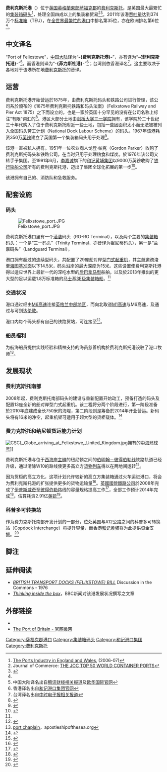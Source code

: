 {{noteTA
|T = zh-cn:费利克斯托港; zh-hk:菲力斯杜港; zh-tw:菲力斯杜港;
|1 = zh-cn:费利克斯托港; zh-hk:菲力斯杜港; zh-tw:菲力斯杜港;
|2 = zh-cn:费利克斯托; zh-hk:菲力斯杜; zh-tw:菲力斯杜;
|3 = zh-cn:萨福克郡; zh-hk:沙福郡; zh-tw:沙福郡;
|4 = zh-hans:集装箱; zh-hant:貨櫃;
|G1=地名
}}
{{Coord|51.954171|N|1.310158|E|display=title}}
{{Infobox port
| name               = 费利克斯托港<br>{{lang-en|Port of Felixstowe}}
| image              = Aerial view of the Port of Felixstowe.jpg
| imagesize          = 200px
| caption            = 港口俯瞰全景
<!-- Location -->
| country            = {{UK}}
| location           = [[费利克斯托|费利克斯托]]
| coordinates        = {{Coord|51.954171|N|1.310158|E}}
| locode = GBFXT<ref>[https://www.freight-comparator.com/port-details/3820/felixstowe.html Sea port of Felixstowe, United Kingdom]</ref>
<!-- Details -->
| opened             = 1875年
| operated           = 费利克斯托码头和铁路公司<br>(Felixstowe Dock and Railway Company)
| owner              = {{link-en|和记港口集团|Hutchison Port Holdings}}
| type               = [[货柜码头|货柜港口]]
| sizewater          = 
| sizeland           = 
| size               = {{convert|8,360|acre|ha sqmi|lk=on}}
| berths             = 9
| wharfs             = 
| piers              = 
| employees          = 2,500人 (2014年)
| leadershiptitle    = [[首席执行官|首席执行官]]
| leader             = Clemence Cheng
| blankdetailstitle1 = 
| blankdetails1      = 
| blankdetailstitle2 = 
| blankdetails2      = 
| blankdetailstitle3 = 
| blankdetails3      = 
<!-- Statistics -->
| arrivals           = 3,000艘
| cargotonnage       = 
| containervolume    = {{steady}} 370万[[20呎标准集装箱|TEU]]
| cargovalue         = 
| passengertraffic   = 
| revenue            = 
| profit             = 
| blankstatstitle1   = 
| blankstats1        = 
| blankstatstitle2   = 
| blankstats2        = 
| blankstatstitle3   = 
| blankstats3        = 
| website            = [http://www.portoffelixstowe.co.uk/ www.portoffelixstowe.co.uk]
}}

'''费利克斯托港'''（{{lang-en|Port of Felixstowe}}）位于[[英国|英国]][[英格蘭|英格蘭]][[英格蘭東|東部]][[萨福克郡|萨福克郡]]的[[费利克斯托|费利克斯托]]，是英国最大最繁忙的[[集装箱码头|集装箱码头]]<ref>[http://www.publications.parliament.uk/pa/cm200607/cmselect/cmtran/61/61i.pdf The Ports Industry in England and Wales], (2006-07)</ref>，处理全国四成以上的集装箱贸易<ref name="joc.com">Journal of Commerce: [http://www.joc.com/sites/default/files/u48783/pdf/Top50-container-2012.pdf THE JOC TOP 50 WORLD CONTAINER PORTS]</ref><ref name="BBC-2013-02-18">{{cite news |title=How much bigger can container ships get? |date=2013-02-18 |first=William |last=Kremer |work=BBC World Service |publisher=BBC News |url=http://www.bbc.co.uk/news/magazine-21432226 |accessdate=2015-07-09}}</ref>。2011年该港[[吞吐量|吞吐量]]达到374万个[[20呎标准集装箱|标准箱]]（TEU），在[[世界上集装箱吞吐量最大的港口列表|全世界最繁忙的港口]]中排名第35位，亦在欧洲排名第6位<ref name="joc.com"/>。

==中文译名==

“Port of Felixstowe”，[[中国大陆|中国大陆]]译为“'''-{费利克斯托港}-'''”，亦有译为“'''-{菲利克斯托港}-'''”<ref>中国大陆译名出自[http://finance.qq.com/a/20111123/001578.htm 腾讯财经相关报道]及[http://www.awotglobal.com/viewnews_cn_2884.html 欧华国际官网]</ref>。而香港则译为“'''-{菲力斯杜港}-'''”<ref>香港译名出自[https://www.hph.com/tc/globalbusiness/gbpage-3.html 和记港口集团官网]</ref>；台湾则依香港译名<ref>台湾译名出自[http://www.chinatimes.com/newspapers/20150522001492-260207 中时电子报相关报道]</ref>。这主要取决于各地对于该港所在地[[费利克斯托|费利克斯托]]的音译。

==运营==

费利克斯托港开始营运於1875年，由费利克斯托码头和铁路公司进行管理，该公司系於{{link-en|英国议会法案|Acts of Parliament in the United Kingdom}}颁布的《1875年费利克斯托铁路和码头法案》（Felixstowe Railway and Pier Act 1875）之下而设立的，也是一家於英国十分罕见的没有在公司名称上标注“有限”词汇的{{link-en|私人股份有限公司|Private company limited by shares|有限公司}}<ref>{{cite web|url=http://www.statutelaw.gov.uk/content.aspx?LegType=All+Primary&PageNumber=9&NavFrom=2&parentActiveTextDocId=0&linkToSearchEnacted=0&linkToSearchDay=4&linkToLocale=E%2BW%2BS%2BN.I.&linkToMatchExactLocale=0&linkToSearchMonth=12&linkToSearchYear=2009&linkToATDocumentId=3430026&filesize=8236|title=The Felixstowe Dock and Railway Company (Land Acquisition) Order 2007 (No. 3345)|work=Statute Law|accessdate=2015-07-10}}</ref>。港区大部分土地由[[剑桥大学三一学院|剑桥大学三一学院]]拥有，该学院於二十世纪三十年代购入了位于费利克斯托附近一些土地，包括一些因面积太小而无法被被列入全国码头劳工计划（National Dock Labour Scheme）的码头。1967年该港耗资350万[[英镑|英镑]]建立了英国第一个集装箱码头用于处理{{link-en|海陆联运|Sea-Land Service}}<ref>{{Cite book|title = The Box|last = Levinson|first = Marc|publisher = Princeton University Press|year = 2008|isbn = 978-0691136400|location = |pages = p204}}</ref>。

该港一直被私人拥有。1951年一位农业商人戈登·帕克（Gordon Parker）收购了费利克斯托码头和铁路公司，在当时只用于处理粮食和煤炭。於1976年该公司又转手予{{link-en|欧洲渡轮|European Ferries}}集团。至1991年6月，[[李嘉诚|李嘉诚]]旗下的[[和记黄埔集团|和记黄埔集团]]以9000万英镑收购了[[铁行轮船公司|铁行轮船公司]]所有的费利克斯托港，迈出了集团全球化拓展的第一步<ref>{{cite news|title=李嘉诚如何思考大策略|url=http://www.xcf.cn/ztlb/201109/t20110913_183682.htm?COLLCC=2844354630&|accessdate=2014-01-07|newspaper=新财富}}</ref>。

该港拥有自己的{{link-en|费利克斯托港警察|Port of Felixstowe Police|警队}}、消防队和急救服务。

==配套设施==

===码头===

[[Image:Felixstowe_port.JPG|thumb]]

费利克斯托港口里有一个[[汽车渡轮|滚装]]码头（RO-RO Terminal），以及两个主要的[[集装箱码头|集装箱码头]]：一个是“三一码头”（Trinity Terminal，亦音译为崔尼蒂码头），另一是“兰嘉码头”（Landguard Terminal）。

港口拥有超过{{convert|2.3|km|mi}}的连续型码头，共配置了29座船对岸型[[门式起重机|门式起重机]]，其主航道疏浚至[[海图基准面|海图基准面]]以下14.5米，码头沿岸的最大深度为15米。这些设置使费利克斯托港得以适应世界上最新一代的深吃水型的[[巴拿马型|后巴拿马型]]船舶，以及於2013年推出的更大型的足以运载1.8万标准箱的[[马士基3E级集装箱船|马士基3E级集装箱船]]。<ref name="BBC-2013-02-18"/>

===交通状况===

港口通过{{link-en|英格兰A14公路|A14 road (England)|A14公路}}经由[[英国M6高速公路|M6高速]]连接[[英格兰中部地区|英格兰中部地区]]，而向北取道[[英国M1高速公路|M1高速]]与M6高速，及通过{{link-en|英国A1公路|A1 road (Great Britain)|A1公路}}与{{link-en|英格兰A12公路|A12 road (England)|A12公路}}可到达[[伦敦|伦敦]]。

港口内每个码头都有自己的铁路货站，可连接至{{link-en|费利克斯托铁路支线|Felixstowe Branch Line}}<ref name=Port_2012-04-14>{{cite web| title = Port of Felixstowe Gets New Rail Terminal on Track | publisher = Port of Felixstowe| date = 2012-04-14| url = http://www.portoffelixstowe.co.uk/pressreleases/frmPress.aspx?pid=358 | accessdate = 2015-07-09}}</ref>。

===船员福利===

为航海船员提供实践经验和精神支持的海员慈善机构{{link-en|海员宗会|Apostleship of the Sea}}於费利克斯托港设驻了港口牧师<ref>[http://apostleshipofthesea.org.uk/contact-our-chaplains port chaplain]，apostleshipofthesea.org</ref>。

==发展现状==

===费利克斯托南部===
{{Infobox Future Infrastructure Project
|property_name = 费利克斯托南部
|image_name = 
|image_size = 
|caption = 
|location = [[费利克斯托|费利克斯托]]
|proposer = [[和记黄埔|和记黄埔]]
|estimated cost = 
|stakeholders = 
}}

2008年起，费利克斯托南部码头的建设与重新配置开始动工，预备打造{{convert|1.3|km|mi}}的码头及配置13座全新的船对岸型门式起重机。该工程将分两个阶段进行，第一阶段准备於2010年底建成全长750米的海堤，第二阶段则是筹备於2014年开业营运。新码头将有16米的净空，起重机架可适用于超大型的货柜载体。<ref name=CHIL1>{{cite web|url=http://en.hxlogistics.cn/NEWS/Felixstowe-South-reconfiguration-is-started.html |title=Felixstowe South reconfiguration is started |publisher=Century Haixin International Logistics (Shenzhen) |archiveurl=https://web.archive.org/web/20091015165108/http://en.hxlogistics.cn/NEWS/Felixstowe-South-reconfiguration-is-started.html |archivedate=2009-10-15 |accessdate=2015-07-09 |deadurl=yes }}</ref>

===费力克斯托和纳尼顿货运能力计划===
{{Main|伯明翰－彼得伯勒铁路线}}

[[File:CSCL_Globe_arriving_at_Felixstowe,_United_Kingdom.jpg|thumb]]拥有的[[中海环球号|中海环球号]]]]

费利克斯托港与位于[[西海岸主線|西海岸主線]]的纽尼顿之间的[[伯明翰－彼得伯勒线|伯明翰－彼得伯勒线]]铁路轨道已经升级，通过清除W10{{link-en|车辆限界|Loading gauge}}的路线使更多高立方[[货物列车|货物列车]]得以在两地间运转<ref>{{cite web|url=http://www.railwaypeople.com/rail-projects/felixstowe-nuneaton-9.html|title=Felixstowe - Nuneaton|work=Railway people|accessdate=2010-05-16}}</ref>。

因为货柜的高立方化，这项计划允许较新的高立方集装箱通过火车运进港口，将会为费利克斯托港的扩张提供更多的货物运输量<ref>{{cite web|url=http://www.logisticsmanager.com/Articles/7891/132m+boost+for+rail+freight+.html|title=£132m boost for rail freight|work=Logistics manager|accessdate=2010-05-16|deadurl=yes|archiveurl=https://web.archive.org/web/20111005171947/http://www.logisticsmanager.com/Articles/7891/132m%2Bboost%2Bfor%2Brail%2Bfreight%2B.html|archivedate=2011-10-05}}</ref>。[[英國國營鐵路公司|英國國營鐵路公司]]於2008年完成了[[伊普斯威奇|伊普斯威奇]]至[[彼得伯勒|彼得伯勒]]路线的容量规格提高工作<ref name=PofFdev>{{cite web|url=http://www.portoffelixstowe.co.uk/publications/journal/frmfuturedevelopment.aspx|title=FUTURE DEVELOPMENT|publisher=Port of Felixstowe|accessdate=2010-01-11}}</ref>，全部工作预计2014年完成<ref name=FtN>{{cite web|url=http://www.networkrail.co.uk/browse%20documents/StrategicBusinessPlan/Delivery%20Plan/2009/Enhancements.pdf|title=Enhancements programme: statement of scope, outputs and milestones|publisher=[[英国国营铁路公司|英国国营铁路公司]]|date=2009-03-31|accessdate=2015-07-09|archive-url=https://web.archive.org/web/20090902143019/http://www.networkrail.co.uk/browse%20documents/StrategicBusinessPlan/Delivery%20Plan/2009/Enhancements.pdf|archive-date=2009-09-02|dead-url=yes}}</ref>，估算耗资2.91亿[[英镑|英镑]]<ref name=netrailFtN>{{cite web|url=http://www.eera.gov.uk/GetAsset.aspx?id=fAAyADUANAAxAHwAfABGAGEAbABzAGUAfAB8ADAAfAA1 |title=Presentation to Regional Transport Forum |publisher=英国国营铁路公司 |date=2009-02-10 |accessdate=2015-07-09 |deadurl=yes |archiveurl=https://web.archive.org/web/20110606051050/http://www.eera.gov.uk/GetAsset.aspx?id=fAAyADUANAAxAHwAfABGAGEAbABzAGUAfAB8ADAAfAA1 |archivedate=2011-06-06 }}</ref>。

===科普多可转换站===
{{Main|英格兰A14公路}}

作为费力克斯托南部开发计划的一部分，位处英国{{link-en|英格兰A14公路|A14 road (England)|A14公路}}与A12公路之间的科普多可转换站（Copdock Interchange）将提升容量，而香港[[和记黄埔|和记黄埔]]将为此提供资金支援。<ref name=Inspector>{{cite web|url=http://webarchive.nationalarchives.gov.uk/+/http://www.dft.gov.uk/pgr/shippingports/ports/ir/felixstowesouth/felixstowesouthreconfigurati4953?page=14|title=The effect of the proposed development on safety and the free flow of traffic and its consistency with national transport planning policies|publisher=Department for Transport|accessdate=2010-05-16}}</ref>

==脚注==
{{reflist|2}}

==延伸阅读==
*[http://hansard.millbanksystems.com/commons/1976/mar/24/british-transport-docks-felixstowe-bill ''BRITISH TRANSPORT DOCKS (FELIXSTOWE) BILL''] Discussion in the Commons - 1976
*[http://news.bbc.co.uk/1/hi/business/4943382.stm ''Thinking inside the box'']，BBC新闻对该港发展状况撰写之文章
==外部链接==
* {{Official website|http://www.portoffelixstowe.co.uk/}}
* [http://www.portofbritain.com/ The Port of Britain - 官网微网]

{{DEFAULTSORT:Felixstowe}}
[[Category:薩福克郡港口|Category:薩福克郡港口]]
[[Category:集装箱码头|Category:集装箱码头]]
[[Category:和记港口集团|Category:和记港口集团]]
[[Category:费利克斯托|Category:费利克斯托]]